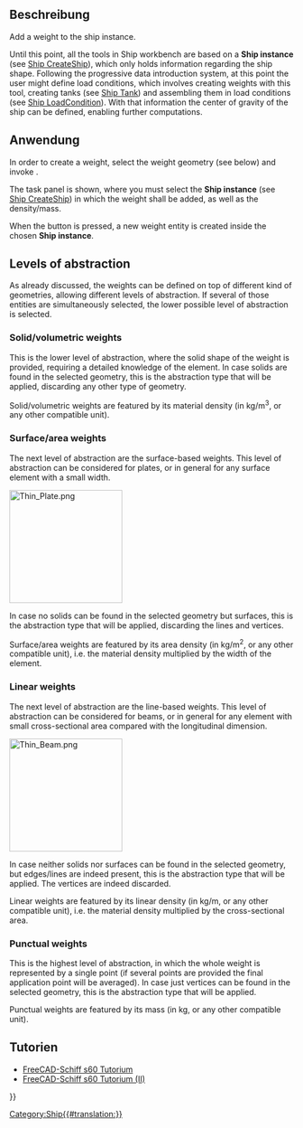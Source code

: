 <languages/>

{{Docnav/de
|[[Ship_Hydrostatics/de|Hydrostatik]]
|[[Ship_Tank/de|Tank]]
|[[Ship_Workbench/de|Ship]]
|IconL=Ship_Hydrostatics.svg
|IconR=Ship_Tank.svg
|IconC=Workbench_Ship.svg
}}

{{GuiCommand/de
|Name=Ship Weight
|Name/de=Ship Gewicht
|MenuLocation=Weights → Neues Schiffsgewicht erstellen
|Workbenches=[[Ship_Workbench/de|Ship]]
|Shortcut=
|SeeAlso=
}}

<span id="Description"></span>
==Beschreibung==

Add a weight to the ship instance.

Until this point, all the tools in Ship workbench are based on a '''Ship instance''' (see [[Ship_CreateShip|Ship CreateShip]]), which only holds information regarding the ship shape. Following the progressive data introduction system, at this point the user might define load conditions, which involves creating weights with this tool, creating tanks (see [[Ship_Tank|Ship Tank]]) and assembling them in load conditions (see [[Ship_LoadCondition|Ship LoadCondition]]). With that information the center of gravity of the ship can be defined, enabling further computations.

<span id="Usage"></span>
==Anwendung==

In order to create a weight, select the weight geometry (see below) and invoke {{MenuCommand|Weights → [[Image:Ship_Weight.svg|16px]] Create a new ship weight}}.

The task panel is shown, where you must select the '''Ship instance''' (see [[Ship_CreateShip|Ship CreateShip]]) in which the weight shall be added, as well as the density/mass.

When the {{Button|Accept}} button is pressed, a new weight entity is created inside the chosen '''Ship instance'''.

== Levels of abstraction ==

As already discussed, the weights can be defined on top of different kind of geometries, allowing different levels of abstraction. If several of those entities are simultaneously selected, the lower possible level of abstraction is selected.

=== Solid/volumetric weights ===

This is the lower level of abstraction, where the solid shape of the weight is provided, requiring a detailed knowledge of the element. In case solids are found in the selected geometry, this is the abstraction type that will be applied, discarding any other type of geometry.

Solid/volumetric weights are featured by its material density (in kg/m<sup>3</sup>, or any other compatible unit).

=== Surface/area weights ===

The next level of abstraction are the surface-based weights. This level of abstraction can be considered for plates, or in general for any surface element with a small width.

[[Image:Thin Plate.png|200px]]
{{Caption|Schematic view of a thin plate}}

In case no solids can be found in the selected geometry but surfaces, this is the abstraction type that will be applied, discarding the lines and vertices.

Surface/area weights are featured by its area density (in kg/m<sup>2</sup>, or any other compatible unit), i.e. the material density multiplied by the width of the element.

=== Linear weights ===

The next level of abstraction are the line-based weights. This level of abstraction can be considered for beams, or in general for any element with small cross-sectional area compared with the longitudinal dimension.

[[Image:Thin Beam.png|200px]]
{{Caption|Schematic view of a thin beam}}

In case neither solids nor surfaces can be found in the selected geometry, but edges/lines are indeed present, this is the abstraction type that will be applied. The vertices are indeed discarded.

Linear weights are featured by its linear density (in kg/m, or any other compatible unit), i.e. the material density multiplied by the cross-sectional area.

=== Punctual weights ===

This is the highest level of abstraction, in which the whole weight is represented by a single point (if several points are provided the final application point will be averaged). In case just vertices can be found in the selected geometry, this is the abstraction type that will be applied.

Punctual weights are featured by its mass (in kg, or any other compatible unit).

<span id="Tutorials"></span>
==Tutorien==

* [[FreeCAD-Ship_s60_tutorial/de|FreeCAD-Schiff s60 Tutorium]]
* [[FreeCAD-Ship_s60_tutorial_(II)/de|FreeCAD-Schiff s60 Tutorium (II)]] 


{{Docnav/de
|[[Ship_Hydrostatics/de|Hydrostatik]]
|[[Ship_Tank/de|Tank]]
|[[Ship_Workbench/de|Ship]]
|IconL=Ship_Hydrostatics.svg
|IconR=Ship_Tank.svg
|IconC=Workbench_Ship.svg
}}

{{Userdocnavi{{#translation:}}}}
[[Category:Ship{{#translation:}}]]